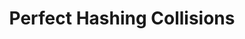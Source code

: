 ---
id: "ds_tf_014"
questionType: "TRUE_FALSE"
title: "Perfect Hashing Collisions"
statement: "Perfect hashing eliminates collisions entirely."
difficulty: "HARD"
category: "Data Structures"
correctAnswer: true
explanation: "Perfect hashing constructs a collision-free hash function."
---